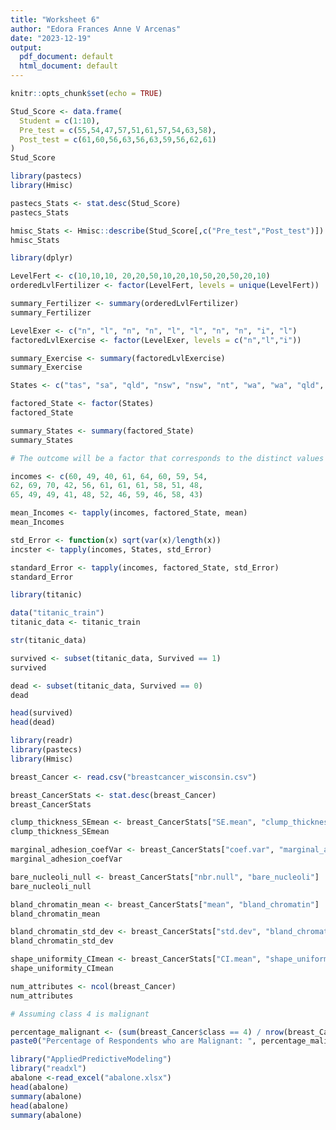 ```yaml
---
title: "Worksheet 6"
author: "Edora Frances Anne V Arcenas"
date: "2023-12-19"
output:
  pdf_document: default
  html_document: default
---
```


```r
knitr::opts_chunk$set(echo = TRUE)
```

```r

Stud_Score <- data.frame(
  Student = c(1:10),
  Pre_test = c(55,54,47,57,51,61,57,54,63,58),
  Post_test = c(61,60,56,63,56,63,59,56,62,61)
)
Stud_Score

library(pastecs)
library(Hmisc)

pastecs_Stats <- stat.desc(Stud_Score)
pastecs_Stats

hmisc_Stats <- Hmisc::describe(Stud_Score[,c("Pre_test","Post_test")])
hmisc_Stats

```

```r

library(dplyr)

LevelFert <- c(10,10,10, 20,20,50,10,20,10,50,20,50,20,10)
orderedLvlFertilizer <- factor(LevelFert, levels = unique(LevelFert))

summary_Fertilizer <- summary(orderedLvlFertilizer)
summary_Fertilizer

```

```r

LevelExer <- c("n", "l", "n", "n", "l", "l", "n", "n", "i", "l")
factoredLvlExercise <- factor(LevelExer, levels = c("n","l","i"))

summary_Exercise <- summary(factoredLvlExercise)
summary_Exercise

```

```r

States <- c("tas", "sa", "qld", "nsw", "nsw", "nt", "wa", "wa", "qld", "vic", "nsw", "vic", "qld", "qld", "sa", "tas", "sa", "nt", "wa", "vic", "qld", "nsw", "nsw", "wa", "sa", "act", "nsw", "vic", "vic", "act")

factored_State <- factor(States)
factored_State

summary_States <- summary(factored_State)
summary_States

# The outcome will be a factor that corresponds to the distinct values in the initial character vector. Each tier signifies a particular state or region, and they are arranged in alphabetical sequence.

```

```r

incomes <- c(60, 49, 40, 61, 64, 60, 59, 54,
62, 69, 70, 42, 56, 61, 61, 61, 58, 51, 48,
65, 49, 49, 41, 48, 52, 46, 59, 46, 58, 43)

mean_Incomes <- tapply(incomes, factored_State, mean)
mean_Incomes

```

```r

std_Error <- function(x) sqrt(var(x)/length(x))
incster <- tapply(incomes, States, std_Error)

standard_Error <- tapply(incomes, factored_State, std_Error)
standard_Error

```

```r
library(titanic)

data("titanic_train")
titanic_data <- titanic_train

str(titanic_data)

survived <- subset(titanic_data, Survived == 1)
survived

dead <- subset(titanic_data, Survived == 0)
dead

head(survived)
head(dead)

```

```r

library(readr)
library(pastecs)
library(Hmisc)

breast_Cancer <- read.csv("breastcancer_wisconsin.csv")

breast_CancerStats <- stat.desc(breast_Cancer)
breast_CancerStats

clump_thickness_SEmean <- breast_CancerStats["SE.mean", "clump_thickness"]
clump_thickness_SEmean

marginal_adhesion_coefVar <- breast_CancerStats["coef.var", "marginal_adhesion"]
marginal_adhesion_coefVar

bare_nucleoli_null <- breast_CancerStats["nbr.null", "bare_nucleoli"]
bare_nucleoli_null

bland_chromatin_mean <- breast_CancerStats["mean", "bland_chromatin"]
bland_chromatin_mean

bland_chromatin_std_dev <- breast_CancerStats["std.dev", "bland_chromatin"]
bland_chromatin_std_dev

shape_uniformity_CImean <- breast_CancerStats["CI.mean", "shape_uniformity"]
shape_uniformity_CImean
```


```r
num_attributes <- ncol(breast_Cancer)
num_attributes
```

```r

# Assuming class 4 is malignant

percentage_malignant <- (sum(breast_Cancer$class == 4) / nrow(breast_Cancer)) * 100
paste0("Percentage of Respondents who are Malignant: ", percentage_malignant,"%")

```

```r
library("AppliedPredictiveModeling")
library("readxl")
abalone <-read_excel("abalone.xlsx")
head(abalone)
summary(abalone)
head(abalone)
summary(abalone)
```